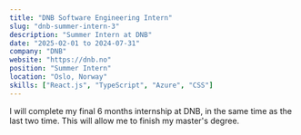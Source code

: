 ```yaml
---
title: "DNB Software Engineering Intern"
slug: "dnb-summer-intern-3"
description: "Summer Intern at DNB"
date: "2025-02-01 to 2024-07-31"
company: "DNB"
website: "https://dnb.no"
position: "Summer Intern"
location: "Oslo, Norway"
skills: ["React.js", "TypeScript", "Azure", "CSS"]
---
```


I will complete my final 6 months internship at DNB, in the same time as the last two time. This will allow me to finish my master's degree.
